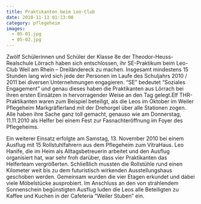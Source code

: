 ```yaml
---
title: Praktikanten beim Leo-Club
date: 2010-11-13 01:13:00
category: pflegeheim
images:
  - 05-01.jpg
  - 05-02.jpg
---
```


Zwölf Schülerinnen und Schüler der Klasse 8e der Theodor-Heuss-Realschule Lörrach haben sich entschlossen, ihr SE-Praktikum beim Leo-Club Weil am Rhein – Dreiländereck zu machen. Insgesamt mindestens 15 Stunden lang wird sich jede der Personen im Laufe des Schuljahrs 2010 / 2011 bei diversen Unternehmungen engagieren. “SE” bedeutet “Soziales Engagement” und genau dieses haben die Praktikanten aus Lörrach bei ihren ersten Einsätzen in hervorragender Weise an den Tag gelegt.Elf THR-Praktikanten waren zum Beispiel beteiligt, als die Leos im Oktober im Weiler Pflegeheim Markgräflerland mit der Drehorgel über alle Stationen zogen. Alle haben ihre Sache ganz toll gemacht, genauso wie am Donnerstag, 11.11.2010 als Helfer bei einem Fest zur Fasnachteröffnung im Foyer des Pflegeheims.

Ein weiterer Einsatz erfolgte am Samstag, 13. November 2010 bei einem Ausflug mit 15 Rollstuhlfahrern aus dem Pflegeheim zum VitraHaus. Leo Hanife, die im Heim als Alltagsbetreuerin arbeitet und den Ausflug organisiert hat, war sehr froh darüber, dass vier Praktikanten das Helferteam vergrößerten. Schließlich mussten die Rollstühle rund einen Kilometer weit bis zu dem futuristisch wirkenden Ausstellungshaus geschoben werden. Gemeinsam wurden die vier Etagen erkundet und dabei viele Möbelstücke ausprobiert. Im Anschluss an den von strahlendem Sonnenschein begünstigten Ausflug luden die Leos alle Beteiligten zu Kaffee und Kuchen in der Cafeteria “Weiler Stuben” ein.
